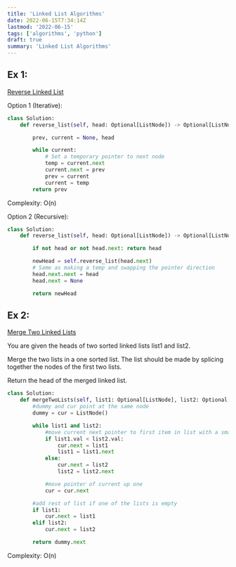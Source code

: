 ```yaml
---
title: 'Linked List Algorithms'
date: 2022-06-15T7:34:14Z
lastmod: '2022-06-15'
tags: ['algorithms', 'python']
draft: true
summary: 'Linked List Algorithms'
---
```


## Ex 1:

[Reverse Linked List](https://leetcode.com/problems/reverse-linked-list/)

Option 1 (Iterative):

```python
class Solution:
    def reverse_list(self, head: Optional[ListNode]) -> Optional[ListNode]:

        prev, current = None, head

        while current:
            # Set a temporary pointer to next node
            temp = current.next
            current.next = prev
            prev = current
            current = temp
        return prev
```

Complexity: O(n)

Option 2 (Recursive):

```python
class Solution:
    def reverse_list(self, head: Optional[ListNode]) -> Optional[ListNode]:

        if not head or not head.next: return head

        newHead = self.reverse_list(head.next)
        # Same as making a temp and swapping the pointer direction
        head.next.next = head
        head.next = None

        return newHead
```

## Ex 2:

[Merge Two Linked Lists](https://leetcode.com/problems/merge-two-sorted-lists/)

You are given the heads of two sorted linked lists list1 and list2.

Merge the two lists in a one sorted list. The list should be made by splicing together the nodes of the first two lists.

Return the head of the merged linked list.

```python
class Solution:
    def mergeTwoLists(self, list1: Optional[ListNode], list2: Optional[ListNode]) -> Optional[ListNode]:
        #dummy and cur point at the same node
        dummy = cur = ListNode()

        while list1 and list2:
            #move current next pointer to first item in list with a smaller value
            if list1.val < list2.val:
                cur.next = list1
                list1 = list1.next
            else:
                cur.next = list2
                list2 = list2.next

            #move pointer of current up one
            cur = cur.next

        #add rest of list if one of the lists is empty
        if list1:
            cur.next = list1
        elif list2:
            cur.next = list2

        return dummy.next
```

Complexity: O(n)
